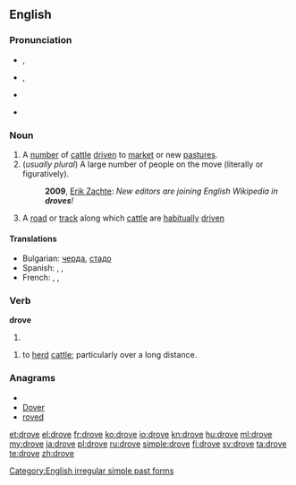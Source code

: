 ==English==

===Pronunciation===
* {{a|UK}} {{IPA|/dɹəʊv/}}, {{SAMPA|/dr\@Uv/}}
* {{a|US}} {{IPA|/dɹoʊv/}}, {{SAMPA|/dr\oUv/}}
*: {{audio|en-us-drove.ogg|Audio (US)}}
* {{rfv-pronunciation}} {{IPA|/ˈdɹɔʊf/}} {{SAMPA|/dr\OUf/}} <!-- Where is it used? Ferike333 -->
* {{rhymes|əʊv}}

===Noun===
{{en-noun}}

# A [[number]] of [[cattle]] [[drive]]n to [[market]] or new [[pasture]]s.
# (''usually plural'') A large number of people on the move (literally or figuratively).
#: '''2009''', [http://infodisiac.com/blog/2009/12/new-editors-are-joining-english-wikipedia-in-droves/ Erik Zachte]: ''New editors are joining English Wikipedia in '''droves'''!''
# A [[road]] or [[track]] along which [[cattle]] are [[habitually]] [[drive]]n

====Translations====
* Bulgarian: [[черда]], [[стадо]]
* Spanish: {{t+|es|manada|f}}, {{t+|es|horda|f}}, {{t-|es|legión|f}}
* French: {{t+|fr|troupeau|m}}, {{t+|fr|manade|f}}, {{t+|fr|horde|f}}

===Verb===
'''drove'''

# {{simple past of|[[drive]]}}

{{en-verb|drov|ing}}
# to [[herd]] [[cattle]]; particularly over a long distance.

===Anagrams===
* {{alphagram|deorv}}
* [[Dover#English|Dover]]
* [[roved#English|roved]]

[[Category:English irregular simple past forms]]

[[et:drove]]
[[el:drove]]
[[fr:drove]]
[[ko:drove]]
[[io:drove]]
[[kn:drove]]
[[hu:drove]]
[[ml:drove]]
[[my:drove]]
[[ja:drove]]
[[pl:drove]]
[[ru:drove]]
[[simple:drove]]
[[fi:drove]]
[[sv:drove]]
[[ta:drove]]
[[te:drove]]
[[zh:drove]]